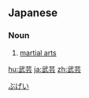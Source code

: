 {{also|武藝|武艺}}
==Japanese==
{{ja-kanjitab|ぶ|げい|yomi=on}}

===Noun===
{{ja-noun|ぶげい|kyu=武藝}}

# [[martial arts]]

[[Category:ja:Martial arts|ぶげい]]

[[hu:武芸]]
[[ja:武芸]]
[[zh:武芸]]